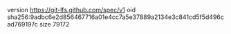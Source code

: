 version https://git-lfs.github.com/spec/v1
oid sha256:9adbc6e2d856467716a01e4cc7a5e37889a2134e3c841cd5f5d496cad769197c
size 79172
